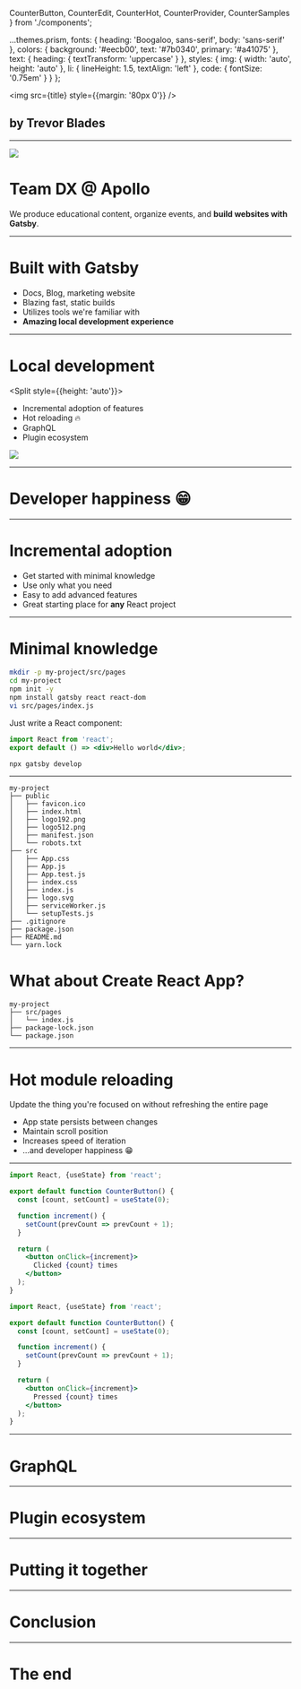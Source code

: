   CounterButton,
  CounterEdit,
  CounterHot,
  CounterProvider,
  CounterSamples
} from './components';

<Head>
  <link rel="icon" href="https://emojipedia-us.s3.dualstack.us-west-1.amazonaws.com/thumbs/120/twitter/248/peace-symbol_262e.png" />
  <title>The DX Experience</title>
</Head>

  ...themes.prism,
  fonts: {
    heading: 'Boogaloo, sans-serif',
    body: 'sans-serif'
  },
  colors: {
    background: '#eecb00',
    text: '#7b0340',
    primary: '#a41075'
  },
  text: {
    heading: {
      textTransform: 'uppercase'
    }
  },
  styles: {
    img: {
      width: 'auto',
      height: 'auto'
    },
    li: {
      lineHeight: 1.5,
      textAlign: 'left'
    },
    code: {
      fontSize: '0.75em'
    }
  }
};

<img src={title} style={{margin: '80px 0'}} />

## by Trevor Blades

---

<Split>

<img src={dx} />

# Team DX @ Apollo

We produce educational content, organize events, and **build websites with Gatsby**.

</Split>

---

# Built with Gatsby

<Steps>

- Docs, Blog, marketing website
- Blazing fast, static builds
- Utilizes tools we're familiar with
- **Amazing local development experience**

</Steps>

---

# Local development

<Split style={{height: 'auto'}}>

<Steps>

- Incremental adoption of features
- Hot reloading 🔥
- GraphQL
- Plugin ecosystem

</Steps>

<img src={things} />

</Split>

---

# Developer happiness 😁

---

# Incremental adoption

- Get started with minimal knowledge
- Use only what you need
- Easy to add advanced features
- Great starting place for **any** React project

---

# Minimal knowledge

```bash
mkdir -p my-project/src/pages
cd my-project
npm init -y
npm install gatsby react react-dom
vi src/pages/index.js
```

Just write a React component:

```jsx
import React from 'react';
export default () => <div>Hello world</div>;
```

```bash
npx gatsby develop
```

---

<Split>

```
my-project
├── public
│   ├── favicon.ico
│   ├── index.html
│   ├── logo192.png
│   ├── logo512.png
│   ├── manifest.json
│   └── robots.txt
├── src
│   ├── App.css
│   ├── App.js
│   ├── App.test.js
│   ├── index.css
│   ├── index.js
│   ├── logo.svg
│   ├── serviceWorker.js
│   └── setupTests.js
├── .gitignore
├── package.json
├── README.md
└── yarn.lock
```

# What about Create React App?

```
my-project
├── src/pages
│   └── index.js
├── package-lock.json
└── package.json
```

</Split>

---

# Hot module reloading

Update the thing you're focused on without refreshing the entire page

<Steps>

- App state persists between changes
- Maintain scroll position
- Increases speed of iteration
- ...and developer happiness 😁

</Steps>

---

<CounterProvider>

<div
  style={{
    display: 'grid',
    gridTemplateColumns: 'repeat(3, 1fr)',
    gridGap: '1em'
  }}
>

<CounterButton />

<CounterEdit />

<CounterHot />

</div>

<CounterSamples>

```jsx
import React, {useState} from 'react';

export default function CounterButton() {
  const [count, setCount] = useState(0);

  function increment() {
    setCount(prevCount => prevCount + 1);
  }

  return (
    <button onClick={increment}>
      Clicked {count} times
    </button>
  );
}
```

```jsx
import React, {useState} from 'react';

export default function CounterButton() {
  const [count, setCount] = useState(0);

  function increment() {
    setCount(prevCount => prevCount + 1);
  }

  return (
    <button onClick={increment}>
      Pressed {count} times
    </button>
  );
}
```

</CounterSamples>

</CounterProvider>

---

# GraphQL

---

# Plugin ecosystem

---

# Putting it together

---

# Conclusion

---

# The end

